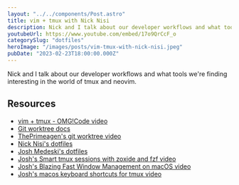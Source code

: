 ```yaml
---
layout: "../../components/Post.astro"
title: vim + tmux with Nick Nisi
description: Nick and I talk about our developer workflows and what tools we're finding interesting with tmux and neovim.
youtubeUrl: https://www.youtube.com/embed/17o9QrCcF_o
categorySlug: "dotfiles"
heroImage: "/images/posts/vim-tmux-with-nick-nisi.jpeg"
pubDate: "2023-02-23T18:00:00.000Z"
---
```


Nick and I talk about our developer workflows and what tools we're finding interesting in the world of tmux and neovim.

## Resources

- [vim + tmux - OMG!Code video](https://www.youtube.com/watch?v=5r6yzFEXajQ)
- [Git worktree docs](https://git-scm.com/docs/git-worktree)
- [ThePrimeagen's git worktree video](https://www.youtube.com/watch?v=2uEqYw-N8uE)
- [Nick Nisi's dotfiles](https://github.com/nicknisi/dotfiles)
- [Josh Medeski's dotfiles](https://github.com/joshmedeski/dotfiles)
- [Josh's Smart tmux sessions with zoxide and fzf video](https://www.youtube.com/watch?v=l_TTxc0AcCw)
- [Josh's Blazing Fast Window Management on macOS video](https://www.youtube.com/watch?v=fYsCAOfGjxE)
- [Josh's macos keyboard shortcuts for tmux video](https://www.youtube.com/watch?v=BLp61-Lq0kQ)
